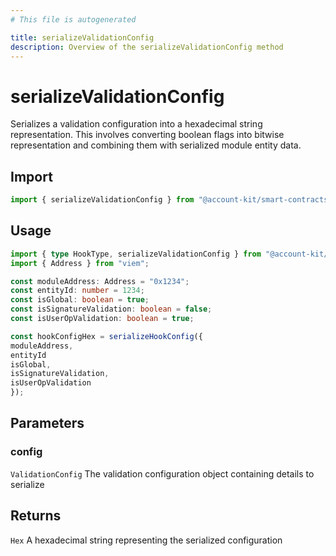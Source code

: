 ```yaml
---
# This file is autogenerated

title: serializeValidationConfig
description: Overview of the serializeValidationConfig method
---
```


# serializeValidationConfig

Serializes a validation configuration into a hexadecimal string representation. This involves converting boolean flags into bitwise representation and combining them with serialized module entity data.

## Import

```ts
import { serializeValidationConfig } from "@account-kit/smart-contracts";
```

## Usage

```ts
import { type HookType, serializeValidationConfig } from "@account-kit/smart-contracts";
import { Address } from "viem";

const moduleAddress: Address = "0x1234";
const entityId: number = 1234;
const isGlobal: boolean = true;
const isSignatureValidation: boolean = false;
const isUserOpValidation: boolean = true;

const hookConfigHex = serializeHookConfig({
moduleAddress,
entityId
isGlobal,
isSignatureValidation,
isUserOpValidation
});
```

## Parameters

### config

`ValidationConfig`
The validation configuration object containing details to serialize

## Returns

`Hex`
A hexadecimal string representing the serialized configuration

